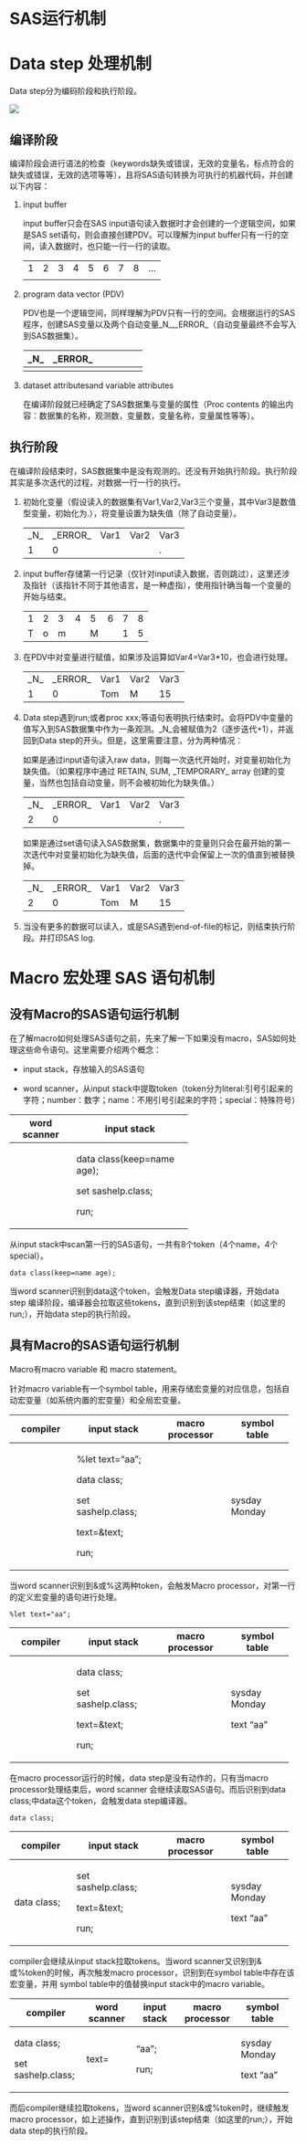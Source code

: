 # SAS运行机制 {.sasprog}

# Data step 处理机制 {.sasprog}

Data step分为编码阶段和执行阶段。

![](images/图片1.png)

## 编译阶段

编译阶段会进行语法的检查（keywords缺失或错误，无效的变量名，标点符合的缺失或错误，无效的选项等等），且将SAS语句转换为可执行的机器代码，并创建以下内容：

1.  input buffer

    input buffer只会在SAS input语句读入数据时才会创建的一个逻辑空间，如果是SAS set语句，则会直接创建PDV。可以理解为input buffer只有一行的空间，读入数据时，也只能一行一行的读取。

    |     |     |     |     |     |     |     |     |     |
    |-----|-----|-----|-----|-----|-----|-----|-----|-----|
    | 1   | 2   | 3   | 4   | 5   | 6   | 7   | 8   | ... |
    |     |     |     |     |     |     |     |     |     |

2.  program data vector (PDV)

    PDV也是一个逻辑空间，同样理解为PDV只有一行的空间。会根据运行的SAS程序，创建SAS变量以及两个自动变量_N\_,\_ERROR\_（自动变量最终不会写入到SAS数据集）。

    | \_N\_ | \_ERROR\_ |     |     |     |     |     |
    |-------|-----------|-----|-----|-----|-----|-----|
    |       |           |     |     |     |     |     |

3.  dataset attributesand variable attributes

    在编译阶段就已经确定了SAS数据集与变量的属性（Proc contents 的输出内容：数据集的名称，观测数，变量数，变量名称，变量属性等等）。

## 执行阶段

在编译阶段结束时，SAS数据集中是没有观测的。还没有开始执行阶段。执行阶段其实是多次迭代的过程，对数据一行一行的执行。

1.  初始化变量（假设读入的数据集有Var1,Var2,Var3三个变量，其中Var3是数值型变量，初始化为.），将变量设置为缺失值（除了自动变量）。

    |       |           |      |      |      |
    |-------|-----------|------|------|------|
    | \_N\_ | \_ERROR\_ | Var1 | Var2 | Var3 |
    | 1     | 0         |      |      | .    |

2.  input buffer存储第一行记录（仅针对input读入数据，否则跳过），这里还涉及指针（该指针不同于其他语言，是一种虚指），使用指针确当每一个变量的开始与结束。

    |     |     |     |     |     |     |     |     |
    |-----|-----|-----|-----|-----|-----|-----|-----|
    | 1   | 2   | 3   | 4   | 5   | 6   | 7   | 8   |
    | T   | o   | m   |     | M   |     | 1   | 5   |

3.  在PDV中对变量进行赋值，如果涉及运算如Var4=Var3\*10，也会进行处理。

    |       |           |      |      |      |
    |-------|-----------|------|------|------|
    | \_N\_ | \_ERROR\_ | Var1 | Var2 | Var3 |
    | 1     | 0         | Tom  | M    | 15   |

4.  Data step遇到run;或者proc xxx;等语句表明执行结束时。会将PDV中变量的值写入到SAS数据集中作为一条观测。\_N_会被赋值为2（逐步迭代+1），并返回到Data step的开头。但是，这里需要注意，分为两种情况：

    如果是通过input语句读入raw data，则每一次迭代开始时，对变量初始化为缺失值。（如果程序中通过 RETAIN, SUM, \_TEMPORARY\_ array 创建的变量，当然也包括自动变量，则不会被初始化为缺失值。）

    |       |           |      |      |      |
    |-------|-----------|------|------|------|
    | \_N\_ | \_ERROR\_ | Var1 | Var2 | Var3 |
    | 2     | 0         |      |      | .    |

    如果是通过set语句读入SAS数据集，数据集中的变量则只会在最开始的第一次迭代中对变量初始化为缺失值，后面的迭代中会保留上一次的值直到被替换掉。

    |       |           |      |      |      |
    |-------|-----------|------|------|------|
    | \_N\_ | \_ERROR\_ | Var1 | Var2 | Var3 |
    | 2     | 0         | Tom  | M    | 15   |

5.  当没有更多的数据可以读入，或是SAS遇到end-of-file的标记，则结束执行阶段。并打印SAS log.

# Macro 宏处理 SAS 语句机制 {.sasprog}

## 没有Macro的SAS语句运行机制

在了解macro如何处理SAS语句之前，先来了解一下如果没有macro，SAS如何处理这些命令语句。这里需要介绍两个概念：

-   input stack，存放输入的SAS语句

-   word scanner，从input stack中提取token（token分为literal:引号引起来的字符；number：数字；name：不用引号引起来的字符；special：特殊符号）

+---------------+----------------------------+
| word scanner  | input stack                |
+===============+============================+
|               | data class(keep=name age); |
|               |                            |
|               | set sashelp.class;         |
|               |                            |
|               | run;                       |
+---------------+----------------------------+

从input stack中scan第一行的SAS语句，一共有8个token（4个name，4个special）。

``` sas
data class(keep=name age);
```

当word scanner识别到data这个token，会触发Data step编译器，开始data step 编译阶段，编译器会拉取这些tokens，直到识别到该step结束（如这里的run;），开始data step的执行阶段。

## 具有Macro的SAS语句运行机制

Macro有macro variable 和 macro statement。

针对macro variable有一个symbol table，用来存储宏变量的对应信息，包括自动宏变量（如系统内置的宏变量）和全局宏变量。

+---------------+--------------------+-----------------+---------------+
| compiler      | input stack        | macro processor | symbol table  |
+===============+====================+=================+===============+
|               | %let text="aa";    |                 | sysday Monday |
|               |                    |                 |               |
|               | data class;        |                 |               |
|               |                    |                 |               |
|               | set sashelp.class; |                 |               |
|               |                    |                 |               |
|               | text=&text;        |                 |               |
|               |                    |                 |               |
|               | run;               |                 |               |
+---------------+--------------------+-----------------+---------------+

当word scanner识别到&或%这两种token，会触发Macro processor，对第一行的定义宏变量的语句进行处理。

``` sas
%let text="aa";
```

+---------------+--------------------+-----------------+---------------+
| compiler      | input stack        | macro processor | symbol table  |
+===============+====================+=================+===============+
|               | data class;        |                 | sysday Monday |
|               |                    |                 |               |
|               | set sashelp.class; |                 | text "aa"     |
|               |                    |                 |               |
|               | text=&text;        |                 |               |
|               |                    |                 |               |
|               | run;               |                 |               |
+---------------+--------------------+-----------------+---------------+

在macro processor运行的时候，data step是没有动作的，只有当macro processor处理结束后，word scanner 会继续读取SAS语句。而后识别到data class;中data这个token，会触发data step编译器。

``` sas
data class; 
```

+---------------+--------------------+-----------------+---------------+
| compiler      | input stack        | macro processor | symbol table  |
+===============+====================+=================+===============+
| data class;   | set sashelp.class; |                 | sysday Monday |
|               |                    |                 |               |
|               | text=&text;        |                 | text "aa"     |
|               |                    |                 |               |
|               | run;               |                 |               |
+---------------+--------------------+-----------------+---------------+

compiler会继续从input stack拉取tokens。当word scanner又识别到&或%token的时候，再次触发macro processor，识别到在symbol table中存在该宏变量，并用 symbol table中的值替换input stack中的macro variable。

+--------------------+--------------+-------------+-----------------+---------------+
| compiler           | word scanner | input stack | macro processor | symbol table  |
+====================+==============+=============+=================+===============+
| data class;        | text=        | "aa";       |                 | sysday Monday |
|                    |              |             |                 |               |
| set sashelp.class; |              | run;        |                 | text "aa"     |
+--------------------+--------------+-------------+-----------------+---------------+

而后compiler继续拉取tokens，当word scanner识别&或%token时，继续触发macro processor，如上述操作，直到识别到该step结束（如这里的run;），开始data step的执行阶段。
